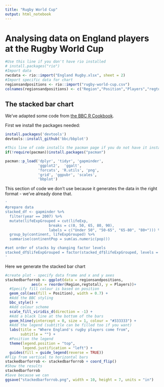```yaml
---
title: "Rugby World Cup"
output: html_notebook
---
```


# Analysing data on England players at the Rugby World Cup

```r
#Use this line if you don't have rio installed
# install.packages("rio")
#Import data
rwcdata <- rio::import("England Rugby.xlsx", sheet = 2)
#Import specific data for chart
regionsandpositions <- rio::import("rugby-world-cup.csv")
colnames(regionsandpositions) <- c("Region","Position","Players","regtotal")
```

## The stacked bar chart

We've adapted some code from [the BBC R Cookbook](https://bbc.github.io/rcookbook/#make_a_stacked_bar_chart).

First we install the packages needed:

```r
install.packages('devtools')
devtools::install_github('bbc/bbplot')
```


```r
#This line of code installs the pacman page if you do not have it installed - if you do, it simply loads the package
if(!require(pacman))install.packages("pacman")

pacman::p_load('dplyr', 'tidyr', 'gapminder',
               'ggplot2',  'ggalt',
               'forcats', 'R.utils', 'png', 
               'grid', 'ggpubr', 'scales',
               'bbplot')
```

This section of code we don't use because it generates the data in the right format - we've already done that.

```r
'
#prepare data
stacked_df <- gapminder %>% 
  filter(year == 2007) %>%
  mutate(lifeExpGrouped = cut(lifeExp, 
                    breaks = c(0, 50, 65, 80, 90),
                    labels = c("Under 50", "50-65", "65-80", "80+"))) %>%
  group_by(continent, lifeExpGrouped) %>%
  summarise(continentPop = sum(as.numeric(pop)))

#set order of stacks by changing factor levels
stacked_df$lifeExpGrouped = factor(stacked_df$lifeExpGrouped, levels = rev(levels(stacked_df$lifeExpGrouped)))
'
```

Here we generate the stacked bar chart

```r
#create plot - specify data frame and x and y axes
stackedbarforrob <- ggplot(data = regionsandpositions, 
            aes(x = reorder(Region,regtotal), y = Players))+
  #Specify fill colour is based on position
  geom_col(aes(fill = Position), width = 0.7) +
  #Add the BBC styling
  bbc_style() +
  #Add colour scheme
  scale_fill_viridis_d(direction = -1) +
  #Add a black line at the bottom of the bars
  geom_hline(yintercept = 0, size = 1, colour = "#333333") +
  #Add the legend (subtitle can be filled too if you want)
  labs(title = "Where England's rugby players come from",
       subtitle = "") +
  #Position the legend
  theme(legend.position = "top", 
        legend.justification = "left") +
  guides(fill = guide_legend(reverse = TRUE)) 
#Flip from vertical to horizontal bars
stackedbarforrob <- stackedbarforrob + coord_flip()
#Show the results
stackedbarforrob
#Save because we can
ggsave("stackedbarforrob.png", width = 10, height = 7, units = "in")
```
